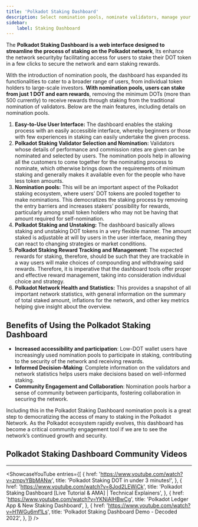 ```yaml
---
title: 'Polkadot Staking Dashboard'
description: Select nomination pools, nominate validators, manage your staking…
sidebar:
    label: Staking Dashboard
---
```



The **Polkadot Staking Dashboard is a web interface designed to streamline the process of staking on the Polkadot network**, Its enhance the network securityby facilitating access for users to stake their DOT token in a few clicks to secure the network and earn staking rewards.

With the introduction of nomination pools, the dashboard has expanded its functionalities to cater to a broader range of users, from individual token holders to large-scale investors. **With nomination pools, users can stake from just 1 DOT and earn rewards**, removing the minimum DOTs (more than 500 currently) to receive rewards through staking from the traditional nomination of validators. Below are the main features, including details on nomination pools.

1. **Easy-to-Use User Interface:** The dashboard enables the staking process with an easily accessible interface, whereby beginners or those with few experiences in staking can easily undertake the given process.
2. **Polkadot Staking Validator Selection and Nomination:** Validators whose details of performance and commission rates are given can be nominated and selected by users. The nomination pools help in allowing all the customers to come together for the nominating process to nominate, which otherwise brings down the requirements of minimum staking and generally makes it available even for the people who have less token amounts.
3. **Nomination pools:** This will be an important aspect of the Polkadot staking ecosystem, where users’ DOT tokens are pooled together to make nominations. This democratizes the staking process by removing the entry barriers and increases stakers’ possibility for rewards, particularly among small token holders who may not be having that amount required for self-nomination.
4. **Polkadot Staking and Unstaking:** The dashboard basically allows staking and unstaking DOT tokens in a very flexible manner. The amount staked is adjustable at will by users in the user interface, meaning they can react to changing strategies or market conditions.
5. **Polkadot Staking Reward Tracking and Management:** The expected rewards for staking, therefore, should be such that they are trackable in a way users will make choices of compounding and withdrawing said rewards. Therefore, it is imperative that the dashboard tools offer proper and effective reward management, taking into consideration individual choice and strategy.
6. **Polkadot Network Health and Statistics:** This provides a snapshot of all important network statistics, with general information on the summary of total staked amount, inflations for the network, and other key metrics helping give insight about the overview.

## Benefits of Using the Polkadot Staking Dashboard
- **Increased accessibility and participation**: Low-DOT wallet users have increasingly used nomination pools to participate in staking, contributing to the security of the network and receiving rewards.
- **Informed Decision-Making**: Complete information on the validators and network statistics helps users make decisions based on well-informed staking.
- **Community Engagement and Collaboration**: Nomination pools harbor a sense of community between participants, fostering collaboration in securing the network.

Including this in the Polkadot Staking Dashboard nomination pools is a great step to democratizing the access of many to staking in the Polkadot Network. As the Polkadot ecosystem rapidly evolves, this dashboard has become a critical community engagement tool if we are to see the network’s continued growth and security.

## Polkadot Staking Dashboard Community Videos
------------
<ShowcaseYouTube
  entries={[
    {
      href: 'https://www.youtube.com/watch?v=zmpvYBbMANw',
      title: 'Polkadot Staking DOT in under 3 minutes!',
    },
       {
      href: 'https://www.youtube.com/watch?v=8Jod2LEWiCk',
      title: 'Polkadot Staking Dashboard [Live Tutorial & AMA] | Technical Explainers',
    },
           {
      href: 'https://www.youtube.com/watch?v=YKNiAlHBwCg',
      title: 'Polkadot Ledger App & New Staking Dashboard',
    },
               {
      href: 'https://www.youtube.com/watch?v=H1WGu6mf1Ls',
      title: 'Polkadot Staking Dashboard Demo - Decoded 2022',
    },
  ]} />